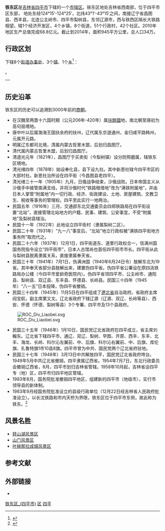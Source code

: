 {{about|四平市铁东区|鞍山市同名行政区划|铁东区 (鞍山市)}} 
{{Infobox China County
| county = 铁东区
| usedname = 
| nameorigin = 
| Photo = File:Siping East Railway Station 2017.jpg
| Photoname = 
| map = 
| map_caption = 
| Pinyin =  Tiědōng Qū
| Belong = [[吉林省|吉林省]][[四平市|四平市]]
| Types = [[市辖区|市辖区]]
| admincode =  
| founded = 
| seat = 
| officerTitle = 
| officer = 
| officerTitle2 = 
| officer2 = 
| division = 12
| town = 2
| township = 2
| subdistrict = 8
| dialect = 
| post code = 136001
| phone code = 0434
| coordinate = 
| area = 572平方千米
| area land = 
| area water = 
| census yr = 
| pop = 31.2万人
| density =  
| GDP = 
| GDP_as_of = 
| GDPPC = 
| carlicense = 吉C
| web = http://tdq.siping.gov.cn/
| web_title = 铁东区政府网
}}
'''铁东区'''是[[吉林省|吉林省]][[四平市|四平市]]下辖的一个[[市辖区|市辖区]]。铁东区地处吉林省西南部，位于四平市区东部， 地处东经124°15′-124°25′，北纬43°1′-43°15′之间，南接辽宁省昌图县、西丰县，北连公主岭市、四平市梨树县，东邻辽源市，西与铁西区隔长大铁路相望。辖1个经济开发区，4个乡镇，8个街道，51个行政村，42个社区。2010年地区生产总值完成68.8亿元。截止到2014年，面积945平方公里，总人口34万。

== 行政区划 ==
{{PAGENAMEBASE}}下辖8个[[街道办事处|街道办事处]]、3个[[行政建制镇|镇]]、1个[[乡_(中华人民共和国)|乡]]<ref>{{PRC admin/ref sgc|22/03/03}}</ref>：

{{PRC admin/children|22/03/03}}。
{| class="wikitable" style="width:; font-size:smaller; text-align:center"
! colspan=10|
{{Image label begin|image=Township-level administrative divisions of Siping Tiedong.jpg|width={{{width|500}}}|float={{{float|none}}}}} 
{{Image label|x=0.26|y=0.15|scale={{{width|250}}}|text=<span style="">'''①'''</span>}}
{{Image label|x=0.31|y=0.15|scale={{{width|250}}}|text=<span style="">'''②'''</span>}}
{{Image label|x=0.36|y=0.17|scale={{{width|250}}}|text=<span style="">'''③'''</span>}}
{{Image label|x=0.33|y=0.20|scale={{{width|250}}}|text=<span style="">'''↙'''</span>}}
{{Image label|x=0.33|y=0.24|scale={{{width|250}}}|text=<span style="">'''←④'''</span>}}
{{Image label|x=0.29|y=0.27|scale={{{width|250}}}|text=<span style="">'''↖'''</span>}}
{{Image label|x=0.33|y=0.29|scale={{{width|250}}}|text=<span style="">'''⑤'''</span>}}
{{Image label|x=0.16|y=0.25|scale={{{width|250}}}|text=<span style="">'''⑥→'''</span>}}
{{Image label|x=0.20|y=0.20|scale={{{width|250}}}|text=<span style="">'''↘'''</span>}}
{{Image label|x=0.17|y=0.16|scale={{{width|250}}}|text=<span style="">'''⑦'''</span>}}
{{Image label|x=0.25|y=0.29|scale={{{width|250}}}|text=<span style="">'''⑧'''</span>}}
{{Image label|x=0.55|y=0.24|scale={{{width|250}}}|text=<span style="">'''[[城东乡_(四平市)|<span style="color: black">城东乡</span>]]'''</span>}}
{{Image label|x=0.7|y=0.90|scale={{{width|250}}}|text=<span style="">'''[[叶赫满族镇|<span style="color: black">叶赫满族镇</span>]]'''</span>}}  
{{Image label|x=0.55|y=0.7|scale={{{width|250}}}|text=<span style="">'''[[山门镇_(四平市)|<span style="color: black">山门镇</span>]]'''</span>}}
{{Image label|x=1.0|y=0.35|scale={{{width|250}}}|text=<span style="">'''[[石岭镇_(四平市)|<span style="color: black;">石岭镇</span>]]'''</span>}} 
{{Image label|x=1.5|y=0.90|scale={{{width|250}}}|text=<span style="">'''[[解放街道_(四平市)|<span style="color: black;">①：解放街道</span>]]'''</span>}}  
{{Image label|x=1.5|y=0.96|scale={{{width|250}}}|text=<span style="">'''[[北门街道_(四平市)|<span style="color: black;">②：北门街道</span>]]'''</span>}}
{{Image label|x=1.5|y=1.02|scale={{{width|250}}}|text=<span style="">'''[[四马路街道|<span style="color: black;">③：四马路街道</span>]]'''</span>}}
{{Image label|x=1.5|y=1.08|scale={{{width|250}}}|text=<span style="">'''[[七马路街道|<span style="color: black;">④：七马路街道</span>]]'''</span>}}
{{Image label|x=1.5|y=1.14|scale={{{width|250}}}|text=<span style="">'''[[平东街道|<span style="color: black;">⑤：平东街道</span>]]'''</span>}}
{{Image label|x=1.5|y=1.20|scale={{{width|250}}}|text=<span style="">'''[[黄土坑街道|<span style="color: black;">⑥：黄土坑街道</span>]]'''</span>}}
{{Image label|x=1.5|y=1.26|scale={{{width|250}}}|text=<span style="">'''[[北市场街道_(四平市)|<span style="color: black;">⑦：北市场街道</span>]]'''</span>}}
{{Image label|x=1.5|y=1.32|scale={{{width|250}}}|text=<span style="">'''[[平南街道_(四平市)|<span style="color: black;">⑧：平南街道</span>]]'''</span>}}
{{Image label end}}
|}

==历史沿革==
铁东区的历史可以追溯到3000年前的[[商朝|商朝]]。
* 在汉魏至两晋十六国时期（公元206年-420年）属[[扶餘國|扶餘國]]地，南北朝至唐初为高句丽境地。
* 唐中叶以后属渤海王国扶余府的扶州，辽代属东京道通州，金归咸平路韩州，元属开元路。
* 明属辽东都司北境，清属内蒙古哲里木盟，后划归昌图厅。 
* 清代属内蒙古哲里木盟，后划归昌图厅。
* 清道光元年（1821年），昌图厅于买卖街（今梨树镇）设分防照磨属，辖铁东区境地。
* 清光绪四年（1878年）始设奉化县，县下设九社。其中新恩社辖今四平市区的大部村社。新恩社治所设在四平街（今昌图县老四平）。
* 清光绪三十一年（1905年）九月，日俄战争结束，沙俄战败。日本帝国主义从沙俄手中接管南满支线，并将沙俄时代“铁路租借地”改为“满铁附属地”，并由日本人掌管“附属地”内一切行政、经济、街政建设、土地、房屋建筑、文教卫生、税收等事务的管理权。四平至此实行一地两治。
* 民国五年（1916年）三月，交通部东北交通委员会四郑铁路局在四平街设置“北站”，直接管理北站地方的户籍、民事、建筑、公安事宜，不受“附属地”及梨树县辖治。
* 民国十一年（1922年）此地设立四平街村（隶属梨树二区）。
* 民国二十年（1931年）“九一八”事变后，“北站”地立行政权被“满铁四平街地方事务所”取而代之。
* 民国二十六年（1937年）12月1日，四平街道东、道里行政权合一，信满州国国务院指令设立“四平街市”，日本人古馆尚也首任四平街市市长。四平街从此与梨树县脱离隶属关系，直接隶属奉天省。
* 民国三十年（1941年）7月1日，伪满洲国（1940年6月24日令）肢解东北为19省。其中奉天省部分县肢解出来，建置伪四平省。伪四平省公署设在原四洮铁路局办公楼（今四平市爱龄奇医院内）。伪四平省领四平市、公主岭市、通阳县、梨树县、双辽县、东丰县、怀德县、长岭县。民国三十四年（1945年）“八一五”日本投降，伪四平省撤销。
* 民国三十四年（1945年）11月5日在四平组成了[[遼北省_(中華民國)|遼北省]]自治政府。省政府主席阎宝航，副主席栗又文。辽北省政府下辖辽源（辽源、双辽、长岭等县）、西安、怀德（怀德、梨树等县）3个专署、四平市及13个县政府。
[[File:ROC_Div_Liaobei.svg|thumb]]
* 民国三十五年（1946年）1月10日，国民党辽北省政府在四平成立，省主席刘翰东。辽北省下辖四平市、通辽、双辽、梨树、早图、开原、西丰、东丰、北丰、海龙、长岭、科尔沁左翼前、中、后旗、科尔沁右翼前、中、后旗、库伦旗、扎鲁特旗1市10县8旗。四平市曾为中共、国民党两个辽北省府驻地。
* 民国三十七年（1948年）3月13日中共解放四平，国民党辽北省政府垮台。1949年5月中共辽北省撤销，四平隶属辽西省。1954年7月7日，东北行政委员会撤销辽西省，8月，四平市划归吉林省管辖。1958年10月起，吉林省设四平专（地）区，四平市归四平地区管辖。
* 1983年8月，国务院批准撤销四平地区，组建新的四平市（地级市），实行市领导县的新体制。
* 1983年9月经国务院批准设立的县级行政单位（12月22日经吉林省人民政府批准设立）。以长沈铁路和市内天桥为界限，铁东区位于四平市东侧，故此称为铁东。<ref>{{cite web|author1=四平市人民政府办公室|title=四平概况|url=http://www.siping.gov.cn/sq1/spsgk/}}</ref>

==风景名胜==
* [[转山湖风景区|转山湖风景区]]
* [[山门风景区|山门风景区]]
* [[叶赫那拉成城风景区|叶赫那拉成城风景区]]

== 参考文献 ==
{{reflist}}

== 外部链接 ==
* {{Official website|http://tdq.siping.gov.cn/|name=四平市铁东区人民政府}}

{{吉林省四平市铁东区行政区划}}
{{四平市行政区划}}
{{吉林行政区划}}

[[Category:铁东区_(四平市)|]]
[[Category:四平区县市|区]]
[[Category:吉林市辖区|四平]]